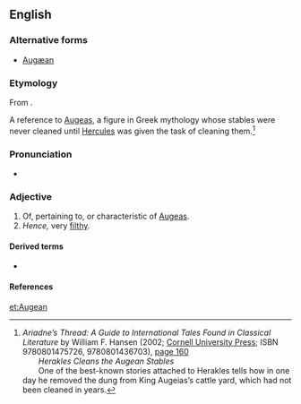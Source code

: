 ==English==

===Alternative forms===
* [[Augæan]]

===Etymology===
From {{etyl|la|en}} {{term|Augeas|lang=la}} {{suffix||an|lang=en}}.

A reference to [[w:Augeas|Augeas]], a figure in Greek mythology whose stables were never cleaned until [[w:Hercules|Hercules]] was given the task of cleaning them.<ref name="AT">	
''Ariadne’s Thread: A Guide to International Tales Found in Classical Literature'' by William F. Hansen (2002; [http://www.cornellpress.cornell.edu/cup_detail.taf?ti_id=3674 Cornell University Press]; ISBN 9780801475726, 9780801436703), [http://books.google.co.uk/books?id=ezDlXl7gP9oC&pg=PA160&dq=%22Augean+stables%22&ei=ZAtOSoPJIY6-yQTn9ezvAg page 160]<br>  ''Herakles Cleans the Augean Stables''<br>  One of the best-known stories attached to Herakles tells how in one day he removed the dung from King Augeias’s cattle yard, which had not been cleaned in years.</ref>

===Pronunciation=== 
* {{IPA|/ɔːˈdʒiːən/|lang=en}} 

===Adjective===
{{en-adj}}

# Of, pertaining to, or characteristic of [[Augeas]].
# ''Hence,'' very [[filthy]].

====Derived terms====
* {{l|en|Augean stables}}

====References====
<references/>

[[et:Augean]]